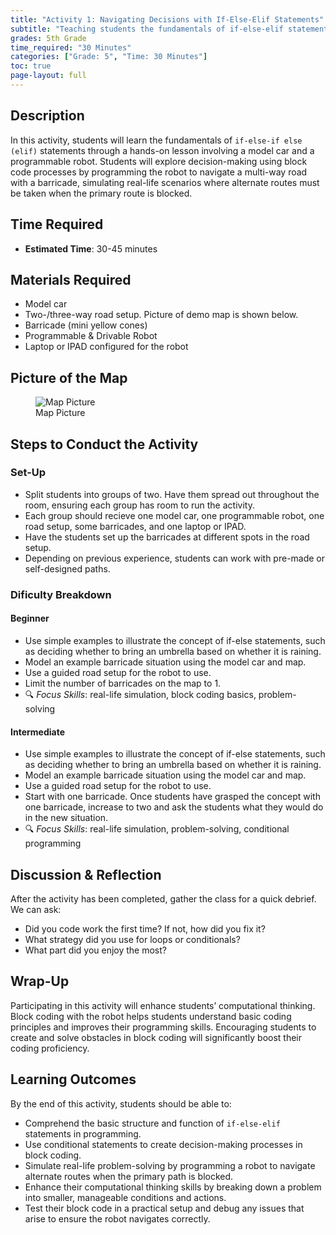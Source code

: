 ```yaml
---
title: "Activity 1: Navigating Decisions with If-Else-Elif Statements"
subtitle: "Teaching students the fundamentals of if-else-elif statements through hands-on activities."
grades: 5th Grade
time_required: "30 Minutes"
categories: ["Grade: 5", "Time: 30 Minutes"]
toc: true
page-layout: full
---
```


## Description

In this activity, students will learn the fundamentals of `if-else-if else (elif)` statements through a hands-on lesson involving a model car and a programmable robot. Students will explore decision-making using block code processes by programming the robot to navigate a multi-way road with a barricade, simulating real-life scenarios where alternate routes must be taken when the primary route is blocked.

## Time Required

- **Estimated Time**: 30-45 minutes

## Materials Required

- Model car
- Two-/three-way road setup. Picture of demo map is shown below.
- Barricade (mini yellow cones)
- Programmable & Drivable Robot
- Laptop or IPAD configured for the robot

## Picture of the Map

![Map Picture](/images/ExampleMap.png)

## Steps to Conduct the Activity

### Set-Up
- Split students into groups of two. Have them spread out throughout the room, ensuring each group has room to run the activity.  
- Each group should recieve one model car, one programmable robot, one road setup, some barricades, and one laptop or IPAD.
- Have the students set up the barricades at different spots in the road setup.
- Depending on previous experience, students can work with pre-made or self-designed paths.

### Dificulty Breakdown

#### Beginner
- Use simple examples to illustrate the concept of if-else statements, such as deciding whether to bring an umbrella based on whether it is raining.
- Model an example barricade situation using the model car and map.
- Use a guided road setup for the robot to use.
- Limit the number of barricades on the map to 1. 
- 🔍 *Focus Skills*: real-life simulation, block coding basics, problem-solving

#### Intermediate
- Use simple examples to illustrate the concept of if-else statements, such as deciding whether to bring an umbrella based on whether it is raining.
- Model an example barricade situation using the model car and map.
- Use a guided road setup for the robot to use.
- Start with one barricade. Once students have grasped the concept with one barricade, increase to two and ask the students what they would do in the new situation.
- 🔍 *Focus Skills*: real-life simulation, problem-solving, conditional programming

## Discussion & Reflection

After the activity has been completed, gather the class for a quick debrief. We can ask:

- Did you code work the first time? If not, how did you fix it?
- What strategy did you use for loops or conditionals?
- What part did you enjoy the most?

## Wrap-Up

Participating in this activity will enhance students' computational thinking. Block coding with the robot helps students understand basic coding principles and improves their programming skills. Encouraging students to create and solve obstacles in block coding will significantly boost their coding proficiency.

## Learning Outcomes

By the end of this activity, students should be able to:

- Comprehend the basic structure and function of `if-else-elif` statements in programming.
- Use conditional statements to create decision-making processes in block coding.
- Simulate real-life problem-solving by programming a robot to navigate alternate routes when the primary path is blocked.
- Enhance their computational thinking skills by breaking down a problem into smaller, manageable conditions and actions.
- Test their block code in a practical setup and debug any issues that arise to ensure the robot navigates correctly.
